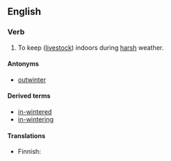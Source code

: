 ==English==

===Verb===
{{en-verb}}

# {{context|transitive|lang=en}} To keep ([[livestock]]) indoors during [[harsh]] weather.

====Antonyms====
* [[outwinter]]

====Derived terms====
* [[in-wintered]]<!--adjective-->
* [[in-wintering]]<!--noun-->

====Translations====
{{trans-top|to keep indoors}}
* Finnish: {{t+|fi|pitää}} {{t+|fi|sisällä}}
{{trans-mid}}
{{trans-bottom}}